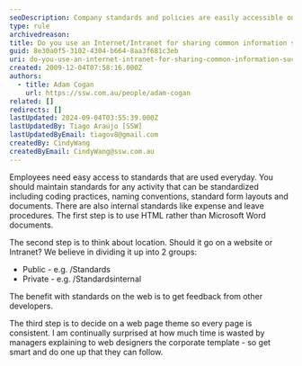 ```yaml
---
seoDescription: Company standards and policies are easily accessible on our intranet or public website, ensuring consistency and simplifying everyday operations.
type: rule
archivedreason:
title: Do you use an Internet/Intranet for sharing common information such as Company Standards?
guid: 8e30a0f5-3102-4304-b664-8aa3f681c3eb
uri: do-you-use-an-internet-intranet-for-sharing-common-information-such-as-company-standards
created: 2009-12-04T07:58:16.000Z
authors:
  - title: Adam Cogan
    url: https://ssw.com.au/people/adam-cogan
related: []
redirects: []
lastUpdated: 2024-09-04T03:55:39.000Z
lastUpdatedBy: Tiago Araújo [SSW]
lastUpdatedByEmail: tiagov8@gmail.com
createdBy: CindyWang
createdByEmail: CindyWang@ssw.com.au
---
```


Employees need easy access to standards that are used everyday. You should maintain standards for any activity that can be standardized including coding practices, naming conventions, standard form layouts and documents. There are also internal standards like expense and leave procedures.
The first step is to use HTML rather than Microsoft Word documents.

The second step is to think about location. Should it go on a website or Intranet? We believe in dividing it up into 2 groups:

* Public - e.g. /Standards
* Private - e.g. /Standardsinternal

The benefit with standards on the web is to get feedback from other developers.

The third step is to decide on a web page theme so every page is consistent. I am continually surprised at how much time is wasted by managers explaining to web designers the corporate template - so get smart and do one up that they can follow.
